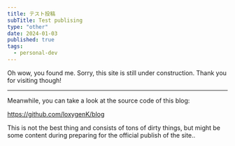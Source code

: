 ```yaml
---
title: テスト投稿
subTitle: Test publising
type: "other"
date: 2024-01-03
published: true
tags:
  - personal-dev
---
```


Oh wow, you found me. Sorry, this site is still under construction. Thank you for visiting though!

----------

Meanwhile, you can take a look at the source code of this blog:

https://github.com/loxygenK/blog

This is not the best thing and consists of tons of dirty things,
but might be some content during preparing for the official publish of the site..
